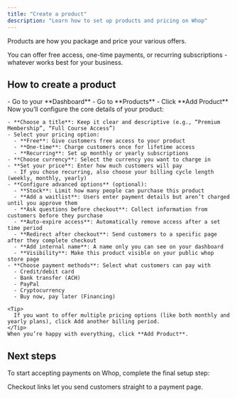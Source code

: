 ```yaml
---
title: "Create a product"
description: "Learn how to set up products and pricing on Whop"
---
```


Products are how you package and price your various offers.

You can offer free access, one-time payments, or recurring subscriptions - whatever works best for your business.

## How to create a product

<Steps>
  <Step title="Add a product" titleSize="h3">
    - Go to your **Dashboard**
    - Go to **Products**
    - Click **Add Product**
  </Step>
  <Step title="Set up your product details" titleSize="h3">
    Now you’ll configure the core details of your product:

    - **Choose a title**: Keep it clear and descriptive (e.g., “Premium Membership”, “Full Course Access”)
    - Select your pricing option:
      - **Free**: Give customers free access to your product
      - **One-time**: Charge customers once for lifetime access
      - **Recurring**: Set up monthly or yearly subscriptions
    - **Choose currency**: Select the currency you want to charge in
    - **Set your price**: Enter how much customers will pay
      - If you chose recurring, also choose your billing cycle length (weekly, monthly, yearly)
    - **Configure advanced options** (optional):
      - **Stock**: Limit how many people can purchase this product
      - **Add a waitlist**: Users enter payment details but aren’t charged until you approve them
      - **Ask questions before checkout**: Collect information from customers before they purchase
      - **Auto-expire access**: Automatically remove access after a set time period
      - **Redirect after checkout**: Send customers to a specific page after they complete checkout
      - **Add internal name**: A name only you can see on your dashboard
      - **Visibility**: Make this product visible on your public whop store page
    - **Choose payment methods**: Select what customers can pay with
      - Credit/debit card
      - Bank transfer (ACH)
      - PayPal
      - Cryptocurrency
      - Buy now, pay later (Financing)

    <Tip>
      If you want to offer multiple pricing options (like both monthly and yearly plans), click Add another billing period.
    </Tip>
    When you’re happy with everything, click **Add Product**.
  </Step>
</Steps>

## Next steps

To start accepting payments on Whop, complete the final setup step:

<Card title="Copy checkout link" icon="link" href="/payments/create-checkout-link">
  Checkout links let you send customers straight to a payment page.
</Card>